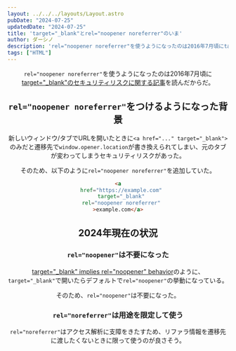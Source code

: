 ```yaml
---
layout: ../../../layouts/Layout.astro
pubDate: "2024-07-25"
updatedDate: "2024-07-25"
title: 'target="_blank"とrel="noopener noreferrer"のいま'
author: ダーシノ
description: 'rel="noopener noreferrer"を使うようになったのは2016年7月頃にtarget="_blank"のセキュリティリスクに関する記事を読んだからだ。'
tags: ["HTML"]
---
```



<Header {...frontmatter} />

`rel="noopener noreferrer"`を使うようになったのは2016年7月頃に[target="_blank"のセキュリティリスクに関する記事](https://reisato.plala.jp/rsato/weblog/2016/07/19/0215.html)を読んだからだ。

## `rel="noopener noreferrer"`をつけるようになった背景

新しいウィンドウ/タブでURLを開いたときに`<a href="..." target="_blank">`のみだと遷移先で`window.opener.location`が書き換えられてしまい、元のタブが変わってしまうセキュリティリスクがあった。

そのため、以下のように`rel="noopener noreferrer"`を追加していた。
```html
<a
  href="https://example.com"
  target="_blank"
  rel="noopener noreferrer"
>example.com</a>
```


## 2024年現在の状況

### `rel="noopener"`は不要になった

[target="_blank" implies rel="noopener" behavior](https://caniuse.com/mdn-html_elements_a_implicit_noopener)のように、`target="_blank"`で開いたらデフォルトで`rel="noopener"`の挙動になっている。

そのため、`rel="noopener"`は不要になった。

### `rel="noreferrer"`は用途を限定して使う

`rel="noreferrer"`はアクセス解析に支障をきたすため、リファラ情報を遷移先に渡したくないときに限って使うのが良さそう。
